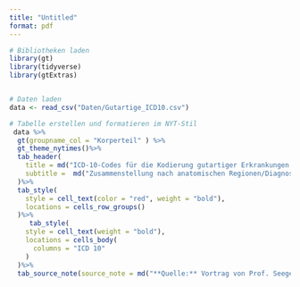 ```yaml
---
title: "Untitled"
format: pdf
---
```


```r

# Bibliotheken laden
library(gt)
library(tidyverse)
library(gtExtras)


# Daten laden
data <- read_csv("Daten/Gutartige_ICD10.csv")

# Tabelle erstellen und formatieren im NYT-Stil
 data %>%
  gt(groupname_col = "Korperteil" ) %>%
  gt_theme_nytimes()%>%
  tab_header(
    title = md("ICD-10-Codes für die Kodierung gutartiger Erkrankungen in der Strahlentherapie"),
    subtitle =  md("Zusammenstellung nach anatomischen Regionen/Diagnosen")
  )%>%
  tab_style(
    style = cell_text(color = "red", weight = "bold"),
    locations = cells_row_groups()
  )%>%
     tab_style(
    style = cell_text(weight = "bold"),
    locations = cells_body(
      columns = "ICD 10"
    )
  )%>%
  tab_source_note(source_note = md("**Quelle:** Vortrag von Prof. Seegenschmiedt beim Kongress der **DEGRO 2024**") )


```